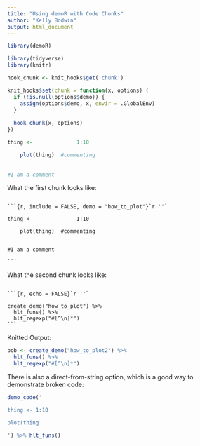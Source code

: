 ```yaml
---
title: "Using demoR with Code Chunks"
author: "Kelly Bodwin"
output: html_document
---
```


```r
library(demoR)
```







```r
library(tidyverse)
library(knitr)

hook_chunk <- knit_hooks$get('chunk')

knit_hooks$set(chunk = function(x, options) {
  if (!is.null(options$demo)) {
    assign(options$demo, x, envir = .GlobalEnv)
  } 
  
  hook_chunk(x, options)
})
```

```r

thing <-              1:10

    plot(thing)  #commenting
    
    
#I am a comment

```

What the first chunk looks like:

````

```{r, include = FALSE, demo = "how_to_plot"}`r ''`

thing <-              1:10

    plot(thing)  #commenting
    
    
#I am a comment

```

````


What the second chunk looks like:
````

```{r, echo = FALSE}`r ''`

create_demo("how_to_plot") %>% 
  hlt_funs() %>% 
  hlt_regexp("#[^\n]*")
```

````

Knitted Output:

```r
bob <- create_demo("how_to_plot2") %>% 
  hlt_funs() %>% 
  hlt_regexp("#[^\n]*")
```


There is also a direct-from-string option, which is a good way to demonstrate broken code:

```r
demo_code('

thing <- 1:10

plot(thing

') %>% hlt_funs()
```



